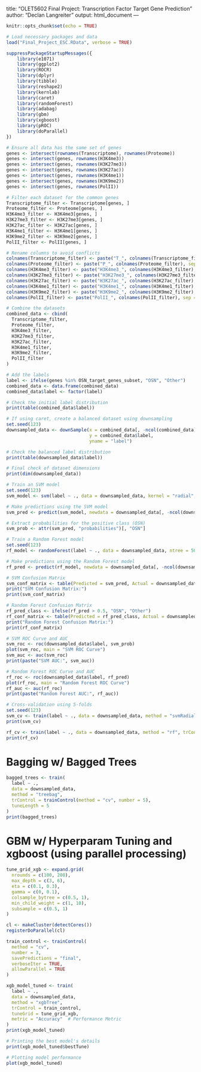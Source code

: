 title: "OLET5602 Final Project: Transcription Factor Target Gene Prediction"
author: "Declan Langreiter"
output: html_document
---

```r
knitr::opts_chunk$set(echo = TRUE)
```

```r
# Load necessary packages and data
load("Final_Project_ESC.RData", verbose = TRUE)

suppressPackageStartupMessages({
    library(e1071)
    library(ggplot2)
    library(ROCR)
    library(dplyr)
    library(tibble)
    library(reshape2)
    library(kernlab)
    library(caret)
    library(randomForest)
    library(adabag)
    library(gbm)
    library(xgboost)
    library(pROC)
    library(doParallel)
})

# Ensure all data has the same set of genes
genes <- intersect(rownames(Transcriptome), rownames(Proteome))
genes <- intersect(genes, rownames(H3K4me3))
genes <- intersect(genes, rownames(H3K27me3))
genes <- intersect(genes, rownames(H3K27ac))
genes <- intersect(genes, rownames(H3K4me1))
genes <- intersect(genes, rownames(H3K9me2))
genes <- intersect(genes, rownames(PolII))

# Filter each dataset for the common genes
Transcriptome_filter <- Transcriptome[genes, ]
Proteome_filter <- Proteome[genes, ]
H3K4me3_filter <- H3K4me3[genes, ]
H3K27me3_filter <- H3K27me3[genes, ]
H3K27ac_filter <- H3K27ac[genes, ]
H3K4me1_filter <- H3K4me1[genes, ]
H3K9me2_filter <- H3K9me2[genes, ]
PolII_filter <- PolII[genes, ]

# Rename columns to avoid conflicts
colnames(Transcriptome_filter) <- paste("T_", colnames(Transcriptome_filter), sep = "")
colnames(Proteome_filter) <- paste("P_", colnames(Proteome_filter), sep = "")
colnames(H3K4me3_filter) <- paste("H3K4me3_", colnames(H3K4me3_filter), sep = "")
colnames(H3K27me3_filter) <- paste("H3K27me3_", colnames(H3K27me3_filter), sep = "")
colnames(H3K27ac_filter) <- paste("H3K27ac_", colnames(H3K27ac_filter), sep = "")
colnames(H3K4me1_filter) <- paste("H3K4me1_", colnames(H3K4me1_filter), sep = "")
colnames(H3K9me2_filter) <- paste("H3K9me2_", colnames(H3K9me2_filter), sep = "")
colnames(PolII_filter) <- paste("PolII_", colnames(PolII_filter), sep = "")

# Combine the datasets
combined_data <- cbind(
  Transcriptome_filter,
  Proteome_filter,
  H3K4me3_filter,
  H3K27me3_filter,
  H3K27ac_filter,
  H3K4me1_filter,
  H3K9me2_filter,
  PolII_filter
)

# Add the labels
label <- ifelse(genes %in% OSN_target_genes_subset, "OSN", "Other")
combined_data <- data.frame(combined_data)
combined_data$label <- factor(label)

# Check the initial label distribution
print(table(combined_data$label))

# If using caret, create a balanced dataset using downsampling
set.seed(123)
downsampled_data <- downSample(x = combined_data[, -ncol(combined_data)], 
                               y = combined_data$label, 
                               yname = "label")

# Check the balanced label distribution
print(table(downsampled_data$label))

# Final check of dataset dimensions
print(dim(downsampled_data))

```

```r
# Train an SVM model
set.seed(123)
svm_model <- svm(label ~ ., data = downsampled_data, kernel = "radial", probability = TRUE)

# Make predictions using the SVM model
svm_pred <- predict(svm_model, newdata = downsampled_data[, -ncol(downsampled_data)], probability = TRUE)

# Extract probabilities for the positive class (OSN)
svm_prob <- attr(svm_pred, "probabilities")[, "OSN"]

```


```r
# Train a Random Forest model
set.seed(123)
rf_model <- randomForest(label ~ ., data = downsampled_data, ntree = 500)

# Make predictions using the Random Forest model
rf_pred <- predict(rf_model, newdata = downsampled_data[, -ncol(downsampled_data)], type = "prob")[, "OSN"]

```


```r
# SVM Confusion Matrix
svm_conf_matrix <- table(Predicted = svm_pred, Actual = downsampled_data$label)
print("SVM Confusion Matrix:")
print(svm_conf_matrix)

# Random Forest Confusion Matrix
rf_pred_class <- ifelse(rf_pred > 0.5, "OSN", "Other")
rf_conf_matrix <- table(Predicted = rf_pred_class, Actual = downsampled_data$label)
print("Random Forest Confusion Matrix:")
print(rf_conf_matrix)

```

```r
# SVM ROC Curve and AUC
svm_roc <- roc(downsampled_data$label, svm_prob)
plot(svm_roc, main = "SVM ROC Curve")
svm_auc <- auc(svm_roc)
print(paste("SVM AUC:", svm_auc))

# Random Forest ROC Curve and AUC
rf_roc <- roc(downsampled_data$label, rf_pred)
plot(rf_roc, main = "Random Forest ROC Curve")
rf_auc <- auc(rf_roc)
print(paste("Random Forest AUC:", rf_auc))

```
```r

# Cross-validation using 5-folds
set.seed(123)
svm_cv <- train(label ~ ., data = downsampled_data, method = "svmRadial", trControl = trainControl(method = "cv", number = 5), tuneLength = 5)
print(svm_cv)

rf_cv <- train(label ~ ., data = downsampled_data, method = "rf", trControl = trainControl(method = "cv", number = 5), tuneLength = 5)
print(rf_cv)

```

# Bagging w/ Bagged Trees

```r

bagged_trees <- train(
  label ~ .,
  data = downsampled_data,
  method = "treebag",
  trControl = trainControl(method = "cv", number = 5),
  tuneLength = 5
)
print(bagged_trees)

```

# GBM w/ Hyperparam Tuning and xgboost (using parallel processing)

```r

tune_grid_xgb <- expand.grid(
  nrounds = c(100, 200),
  max_depth = c(3, 6),
  eta = c(0.1, 0.3),
  gamma = c(0, 0.1),
  colsample_bytree = c(0.5, 1),
  min_child_weight = c(1, 10),
  subsample = c(0.5, 1)
)

cl <- makeCluster(detectCores())
registerDoParallel(cl)

train_control <- trainControl(
  method = "cv",
  number = 3,
  savePredictions = "final",
  verboseIter = TRUE,
  allowParallel = TRUE
)

xgb_model_tuned <- train(
  label ~ .,
  data = downsampled_data,
  method = "xgbTree",
  trControl = train_control,
  tuneGrid = tune_grid_xgb,
  metric = "Accuracy"  # Performance Metric
)
print(xgb_model_tuned)

# Printing the best model's details
print(xgb_model_tuned$bestTune)

# Plotting model performance
plot(xgb_model_tuned)


```